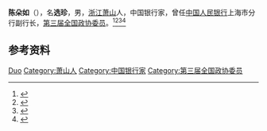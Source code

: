 '''陈朵如'''（{{bd|1888年||1961年|}}），名'''选珍'''，男，[[浙江|浙江]][[萧山|萧山]]人，中国银行家，曾任[[中国人民银行|中国人民银行]]上海市分行副行长，[[第三届全国政协委员|第三届全国政协委员]]。<ref>{{Cite book|title=历届全国政协委员人名辞典|author=|publisher=中国国际广播出版社|year=1996|isbn=9787507813746|location=北京|pages=286}}</ref><ref>{{Cite book|title=中华人民共和国职官志|author=何虎生, 李耀东, 向常福主编|publisher=中国社会出版社|year=2003|isbn=9787800883934|location=北京|pages=}}</ref><ref>{{Cite book|title=浙江民国人物大辞典|author=林吕建主编|publisher=浙江大学出版社|year=2013|isbn=|location=杭州|pages=820}}</ref><ref>{{Cite book|title=20世纪中华人物名字号辞典|author=周家珍编著|publisher=法律出版社|year=2000|isbn=9787503628320|location=北京|pages=}}</ref>

== 参考资料 ==
{{reflist}}

{{中国人物小作品}}

{{Authority control}}
{{DEFAULTSORT:Chen陈}}
[[Category:陈姓|Duo]]
[[Category:萧山人|Category:萧山人]]
[[Category:中国银行家|Category:中国银行家]]
[[Category:第三届全国政协委员|Category:第三届全国政协委员]]